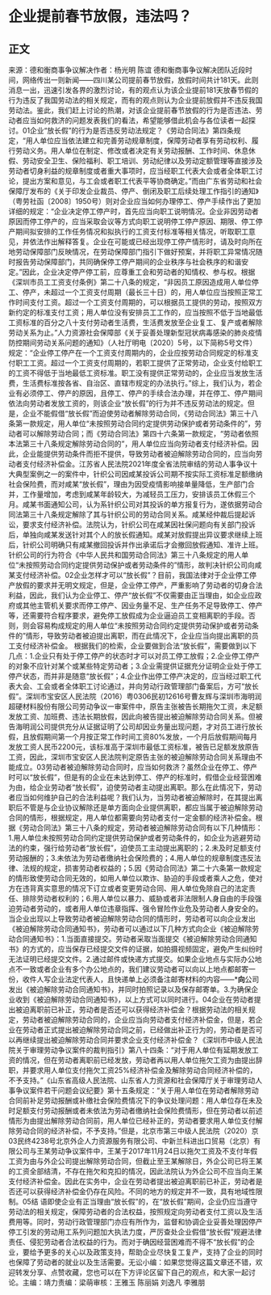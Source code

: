 # 企业提前春节放假，违法吗？
## 正文
来源：德和衡商事争议解决作者：杨光明 陈谊 德和衡商事争议解决团队近段时间，网络传出一则新闻——四川某公司提前春节放假，放假时间共计181天。此则消息一出，迅速引发各界的激烈讨论，有的观点认为该企业提前181天放春节假的行为违反了我国劳动法的相关规定，而有的观点则认为企业提前放假并不违反我国劳动法。鉴此，我们赶上讨论的热潮，对该企业提前春节放假的行为是否违法、劳动者应当如何救济的问题发表我们的看法，希望能够借此机会与各位读者一起探讨。01企业“放长假”的行为是否违反劳动法规定？《劳动合同法》第四条规定，“用人单位应当依法建立和完善劳动规章制度，保障劳动者享有劳动权利、履行劳动义务。用人单位在制定、修改或者决定有关劳动报酬、工作时间、休息休假、劳动安全卫生、保险福利、职工培训、劳动纪律以及劳动定额管理等直接涉及劳动者切身利益的规章制度或者重大事项时，应当经职工代表大会或者全体职工讨论，提出方案和意见，与工会或者职工代表平等协商确定。”而由广东省劳动和社会保障厅发布的《关于印发企业裁员、停产、倒闭及职工后续处理工作指引的通知》（粤劳社函〔2008〕1950号）则对企业应当如何办理停工、停产手续作出了更加详细的规定：“企业决定停工停产时，首先应当向职工说明情况。企业非因劳动者原因而停工停产的，应当采取会议等方式向职工说明停工停产原因、期限、停工停产期间拟安排的工作任务情况和拟执行的工资支付标准等相关情况，听取职工意见，并依法作出解释答复。企业在可能或已经出现停工停产情形时，请及时向所在地劳动保障部门反映情况，在劳动保障部门指引下做好预案，并将职工异常情况随时报告劳动保障部门，共同确保停工停产期间的企业秩序与社会秩序的和谐安定。”因此，企业决定停产停工前，应尊重工会和劳动者的知情权、参与权。根据《深圳市员工工资支付条例》第二十八条的规定，“非因员工原因造成用人单位停工、停产，未超过一个工资支付周期（最长三十日）的，用人单位应当按照正常工作时间支付工资。超过一个工资支付周期的，可以根据员工提供的劳动，按照双方新约定的标准支付工资；用人单位没有安排员工工作的，应当按照不低于当地最低工资标准的百分之八十支付劳动者生活费，生活费发放至企业复工、复产或者解除劳动关系为止。”人力资源社会保障部《关于妥善处理新型冠状病毒感染的肺炎疫情防控期间劳动关系问题的通知》（人社厅明电〔2020〕5号，以下简称5号文件）规定：“企业停工停产在一个工资支付周期内的，企业应按劳动合同规定的标准支付职工工资。超过一个工资支付周期的，若职工提供了正常劳动，企业支付给职工的工资不得低于当地最低工资标准。职工没有提供正常劳动的，企业应当发放生活费，生活费标准按各省、自治区、直辖市规定的办法执行。”综上，我们认为，若企业有必须停工、停产的原因，且停工、停产的手续合法办理，并在停工、停产期间依法向劳动者发放工资的，则该企业“放长假”的行为并不违反劳动法的规定。但是，企业不能假借“放长假”而迫使劳动者解除劳动合同，《劳动合同法》第三十八条第一款规定，用人单位“未按照劳动合同约定提供劳动保护或者劳动条件的”，劳动者可以解除劳动合同；而《劳动合同法》第四十六条第一款规定，“劳动者依照本法第三十八条规定解除劳动合同的”，用人单位应当向劳动者支付经济补偿。因此，企业能提供劳动条件而拒不提供，导致劳动者被迫解除劳动合同的，应当向劳动者支付经济补偿金。江苏省人民法院2021年度全省法院审结的劳动人事争议十大典型案例之一的案件中，针织公司因咸某投诉公司期不按实际工资标准足额缴纳社会保险费，而对咸某“放长假”，理由为因受疫情影响接单量降低，生产部门合并，工作量增加，考虑到咸某年龄较大，为减轻员工压力，安排该员工休假三个月。咸某书面通知公司，认为系针织公司对其投诉的单方报复行为，遂依据劳动合同法第三十八条规定解除了其与针织公司的劳动合同关系。咸某经仲裁后提起诉讼，要求支付经济补偿。法院认为，针织公司在咸某因社保问题向有关部门投诉后，单独向咸某发送针对其个人的放长假通知。咸某对放假提出异议要求继续上班后，针织公司明确只有咸某撤回投诉并作出承诺后才会撤回放假通知、准许上班。针织公司的行为符合《中华人民共和国劳动合同法》第三十八条规定的用人单位“未按照劳动合同约定提供劳动保护或者劳动条件的”情形，故判决针织公司向咸某支付经济补偿。02企业怎样才可以“放长假”？目前，我国法律对于企业停工停产放假的要求并无明文规定，但是，企业停工停产，严重影响了劳动者的切身合法利益，因此，我们认为企业停工、停产“放长假”不仅需要由正当理由，如企业应政府或其他主管机关要求而停工停产、因业务量不足、生产任务不足导致停工、停产等，还需要符合程序要求，避免停工放假成为企业逼迫员工变相离职的手段。否则，则会容易构成规定的用人单位“未按照劳动合同约定提供劳动保护或者劳动条件的”情形，导致劳动者被迫提出离职，而在此情况下，企业应当向提出离职的员工支付经济补偿金。 根据我们的检索，企业要做到合法“放长假”，需要做到以下几点：1.企业只有处于停工停产的状态时才可以对员工停工放假；2.企业停工停产的对象不应针对某个或某些特定劳动者；3.企业需提供证据充分证明企业处于停工停产状态，而并非是随意“放长假”；4.企业作出停工停产决定的，应当经过职工代表大会、工会或者全体职工讨论通过，并向劳动行政管理部门备案后，方可“放长假”。深圳市宝安区人民法院（2016）粤0306民初12616号曹友辉与深圳市海明润超硬材料股份有限公司劳动争议一审案件中，原告主张被告长期拖欠工资，未足额发放工资、加班费、违法长期放假，因此向被告提出被迫解除劳动合同关系。但被告海明润公司提供充分从证据证明了公司却因业务量出现问题，才对员工进行放长假，且放假期间第一个月按正常工作时间工资80%发放，一个月后放假期间每月发放工资人民币2200元，该标准高于深圳市最低工资标准，被告已足额发放原告工资，因此，深圳市宝安区人民法院判定原告主张的被迫解除劳动合同关系理由不能成立。03劳动者被迫解除劳动合同时，应当如何救济？虽然企业在停工、停产时可以“放长假”，但是有的企业在未达到停工、停产的标准时，假借企业经营困难为由，给企业劳动者“放长假”，迫使劳动者主动提出离职。那么在此情况下，劳动者应当如何维护自己的合法利益呢？我们认为，当劳动者被迫解除时，在其提出离职后不管是与企业协议解除还是单方面向企业提供离职，都应当属于被迫解除劳动合同的情形，根据规定，用人单位都需要向劳动者支付一定金额的经济补偿金。根据《劳动合同法》第三十八条的规定，劳动者被迫解除劳动合同有以下几种情形：1.用人单位未按照劳动合同约定提供劳动保护或者劳动条件的，如企业为逃避劳动法的约束，强行给劳动者“放长假”，迫使员工主动提出离职的；2.未及时足额支付劳动报酬的；3.未依法为劳动者缴纳社会保险费的；4.用人单位的规章制度违反法律、法规的规定，损害劳动者权益的；5.因《劳动合同法》第二十六条第一款规定的情形致使劳动合同无效的，如用人单位以欺诈、胁迫的手段或者乘人之危，使对方在违背真实意思的情况下订立或者变更劳动合同、用人单位免除自己的法定责任、排除劳动者权利的；6.用人单位以暴力、威胁或者非法限制人身自由的手段强迫劳动者劳动的，或者用人单位违章指挥、强令冒险作业危及劳动者人身安全的。当企业出现以上导致劳动者被迫解除劳动合同的情形时，劳动者可以向企业发出《被迫解除劳动合同通知书》，劳动者可以通过以下几种方式向企业《被迫解除劳动合同通知书》：1.当面直接提交。劳动者采取当面提交《被迫解除劳动合同通知书》的方式的，应当保存已经提交文件的证据，如拍摄视频固定，避免产生纠纷时无法证明已经提交文件。2.通过邮件或快递方式提交。如果企业地点与实际办公地点不一致或者企业有多个办公地点的，我们建议劳动者可以向以上地点都邮寄一份，收件人写企业法定代表人，且快递单上必须备注邮寄材料的内容——***向**公司发出《被迫解除劳动合同通知书》，并同时拍照记录以及保存邮寄单。3.为确保企业收到《被迫解除劳动合同通知书》，以上方式可以同时进行。04企业在劳动者提出被迫离职前已补正，劳动者是否还可以获得经济补偿金？根据劳动法的相关规定，劳动者被迫解除劳动合同的，企业应当向劳动者支付经济补偿金，但是，若企业在劳动者正式提出被迫解除劳动合同之前，已经做出补正行为的，劳动者是否可以再继续提出被迫解除劳动合同并要求企业支付经济补偿金？《深圳市中级人民法院关于审理劳动争议案件的裁判指引》第八十四条：“对于用人单位有延期发放工资的情况，但在劳动者离职前已经发放，劳动者再以用人单位拖欠工资为由提出辞职，并要求用人单位支付拖欠工资25%经济补偿金及解除劳动合同经济补偿的，不予支持。”《山东省高级人民法院、山东省人力资源和社会保障厅关于审理劳动人事争议案件若干问题会议纪要》第十五条规定：“关于用人单位在劳动者解除劳动合同前补足劳动报酬或补缴社会保险费情况下的争议处理问题：用人单位存在未及时足额支付劳动报酬或者未依法为劳动者缴纳社会保险费情形，但在劳动者以前述情形为由提出解除劳动合同前，用人单位已经补正的，劳动者要求用人单位支付解除劳动合同的经济补偿，不予支持。”但是，北京市第三中级人民法院（2020）京03民终4238号北京外企人力资源服务有限公司、中新兰科进出口贸易（北京）有限公司与王某劳动争议案件中，王某于2017年11月24日以拖欠工资及不支付年假工资为由与外企公司提出解除劳动合同，但截止至王某解除日，外企公司已将王某的工资全部结清，不存在拖欠和克扣的情况，因此法院认为外企公司不应当向王某支付经济补偿金。因此在实务中，企业在劳动者提出被迫离职前已补正，劳动者是否还可以获得经济补偿金仍存在风险。不同的地方的规定并不一致，具有地域性限制。05结 语即使企业有正当理由“放长假”的，在“放长假”期间，企业仍应当遵守劳动法的相关规定，保障劳动者的合法权益，按照规定向劳动者支付工资以及生活费用等。同时，劳动行政管理部门亦应有所作为，监督和协调企业妥善处理因停产停工引发的劳动用工系列问题加大执法力度，严厉查处企业假借“放长假”规避法律责任、侵犯劳动者合法权益的行为。而对于确因经营困难而不得不“放长假”的企业，要给予更多的关心以及政策支持，帮助企业尽快复工复产，支持了企业的同时也保障了劳动者的就业以及生活需要。无讼小编：如果您觉得这篇文章还不错，欢迎转发分享、点赞收藏，您也可以在下方评论区留下自己的观点，和大家一起讨论。主编：靖力责编：梁萌审核：王雅玉 陈丽娟 刘逸凡 李雅朋